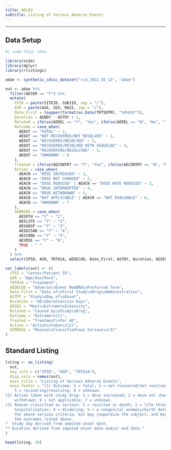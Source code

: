 ```yaml
---
title: AEL03
subtitle: Listing of Serious Adverse Events
---
```


------------------------------------------------------------------------

::: panel-tabset
## Data Setup

```r
#| code-fold: show

library(scda)
library(dplyr)
library(rlistings)

adae <- synthetic_cdisc_dataset("rcd_2022_10_13", "adae")

out <- adae %>%
  filter(AESER == "Y") %>%
  mutate(
    CPID = paste(SITEID, SUBJID, sep = "/"),
    ASR = paste(AGE, SEX, RACE, sep = "/"),
    Date_First = toupper(format(as.Date(TRTSDTM), "%d%b%Y")),
    Duration = AENDY - ASTDY + 1,
    Related = ifelse(AEREL == "Y", "Yes", ifelse(AEREL == "N", "No", "")),
    Outcome = case_when(
      AEOUT == "FATAL" ~ 1,
      AEOUT == "NOT RECOVERED/NOT RESOLVED" ~ 2,
      AEOUT == "RECOVERED/RESOLVED" ~ 3,
      AEOUT == "RECOVERED/RESOLVED WITH SEQUELAE" ~ 4,
      AEOUT == "RECOVERING/RESOLVING" ~ 5,
      AEOUT == "UNKNOWN" ~ 6
    ),
    Treated = ifelse(AECONTRT == "Y", "Yes", ifelse(AECONTRT == "N", "No", "")),
    Action = case_when(
      AEACN == "DOSE INCREASED" ~ 1,
      AEACN == "DOSE NOT CHANGED" ~ 2,
      AEACN == "DOSE REDUCED" | AEACN == "DOSE RATE REDUCED" ~ 3,
      AEACN == "DRUG INTERRUPTED" ~ 4,
      AEACN == "DRUG WITHDRAWN" ~ 5,
      AEACN == "NOT APPLICABLE" | AEACN == "NOT EVALUABLE" ~ 6,
      AEACN == "UNKNOWN" ~ 7
    ),
    SERREAS = case_when(
      AESDTH == "Y" ~ "1",
      AESLIFE == "Y" ~ "2",
      AESHOSP == "Y" ~ "3",
      AESDISAB == "Y" ~ "4",
      AESCONG == "Y" ~ "5",
      AESMIE == "Y" ~ "6",
      TRUE ~ " "
    )
  ) %>%
  select(CPID, ASR, TRT01A, AEDECOD, Date_First, ASTDY, Duration, AESEV, Related, Outcome, Treated, Action, SERREAS)

var_labels(out) <- c(
  CPID = "Center/Patient ID",
  ASR = "Age/Sex/Race",
  TRT01A = "Treatment",
  AEDECOD = "Adverse\nEvent MedDRA\nPreferred Term",
  Date_First = "Date of\nFirst Study\nDrug\nAdministration",
  ASTDY = "Study\nDay of\nOnset",
  Duration = "AE\nDuration\nin Days",
  AESEV = "Most\nExtreme\nIntensity",
  Related = "Caused by\nStudy\nDrug",
  Outcome = "Outcome\n(1)",
  Treated = "Treatment\nfor AE",
  Action = "Action\nTaken\n(2)",
  SERREAS = "Reason\nClassified\nas Serious\n(3)"
)
```

## Standard Listing

```r
lsting <- as_listing(
  out,
  key_cols = c("CPID", "ASR", "TRT01A"),
  disp_cols = names(out),
  main_title = "Listing of Serious Adverse Events",
  main_footer = "(1) Outcome: 1 = fatal; 2 = not recovered/not resolved; 3 = recovered/resolved; 4 = recovered/resolved with sequelae;
    5 = recovering/resolving; 6 = unknown.
(2) Action taken with study drug: 1 = dose increased; 2 = dose not changed; 3 = dose reduced; 4 = drug interrupted; 5 = drug
    withdrawn; 6 = not applicable; 7 = unknown.
(3) Reason classified as serious: 1 = resulted in death; 2 = life threatening; 3 = required prolonged in patient
    hospitalization; 4 = disabling; 5 = a congenital anomaly/birth defect in offspring of study subject; 6 = does not meet any of
    the above serious criteria, but may jeopardize the subject, and may require medical or surgical intervention to prevent one of
    the outcomes listed above.
*  Study day derived from imputed onset date.
** Duration derived from imputed onset date and/or end date."
)

head(lsting, 20)
```
:::
